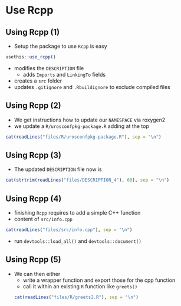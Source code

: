 # Use Rcpp
## Using Rcpp (1)
- Setup the package to use `Rcpp` is easy
```r
usethis::use_rcpp()
```

- modifies the `DESCRIPTION` file 
    * adds `Imports` and `LinkingTo` fields
- creates a `src` folder
- updates `.gitignore` and `.Rbuildignore` to exclude compiled files

## Using Rcpp (2)
- We get instructions how to update our `NAMESPACE` via roxygen2
- we update a `R/urosconfpkg-package.R` adding at the top

```r
cat(readLines("files/R/urosconfpkg-package.R"), sep = "\n")
```

## Using Rcpp (3)
- The updated `DESCRIPTION` file now is
```r
cat(strtrim(readLines("files/DESCRIPTION_4"), 60), sep = "\n")
```

## Using Rcpp (4)
- finishing `Rcpp` requires to add a simple C++ function
- content of `src/info.cpp`
```r
cat(readLines("files/src/info.cpp"), sep = "\n")
```
- run `devtools::load_all()` and `devtools::document()`

## Using Rcpp (5)
- We can then either
  - write a wrapper function and export those for the cpp function
  - call it within an existing `R` function like `greets()`
```r
cat(readLines("files/R/greets2.R"), sep = "\n")
```
